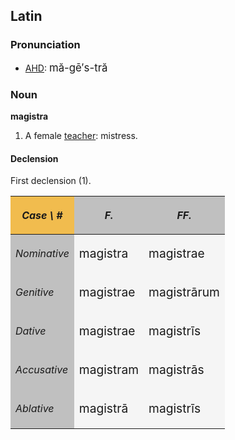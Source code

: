==Latin==
===Pronunciation===
*[[AHD]]: <big> m&#259;-g&#275;&prime;s-tr&#259; </big>

===Noun===
'''magistra'''
# A female [[teacher]]: mistress.

====Declension====
First declension (1).
{| cellpadding="5" border="1"
!style="background:#F1BC4E;"| ''Case \ #''
!style="background:#C0C0C0;"| ''F.''
!style="background:#C0C0C0;"| ''FF.''
|-
!style="background:#C0C0C0;"| ''Nominative''
|style="background:#F5F5F5;"| <big> magistra
|style="background:#F5F5F5;"| <big> magistrae
|-
!style="background:#C0C0C0;"| ''Genitive''
|style="background:#F5F5F5;"| <big> magistrae
|style="background:#F5F5F5;"| <big> magistr&#257;rum
|-
!style="background:#C0C0C0;"| ''Dative''
|style="background:#F5F5F5;"| <big> magistrae
|style="background:#F5F5F5;"| <big> magistr&#299;s
|-
!style="background:#C0C0C0;"| ''Accusative''
|style="background:#F5F5F5;"| <big> magistram
|style="background:#F5F5F5;"| <big> magistr&#257;s
|-
!style="background:#C0C0C0;"| ''Ablative''
|style="background:#F5F5F5;"| <big> magistr&#257;
|style="background:#F5F5F5;"| <big> magistr&#299;s
|}